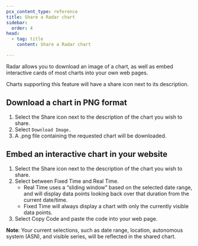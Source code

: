 ```yaml
---
pcx_content_type: reference
title: Share a Radar chart
sidebar:
  order: 4
head:
  - tag: title
    content: Share a Radar chart

---
```


Radar allows you to download an image of a chart, as well as embed interactive cards of most charts into your own web pages.

Charts supporting this feature will have a share icon next to its description.

## Download a chart in PNG format

1. Select the Share icon next to the description of the chart you wish to share.
2. Select `Download Image.`
3. A .png file containing the requested chart will be downloaded.

## Embed an interactive chart in your website

1. Select the Share icon next to the description of the chart you wish to share.
2. Select between Fixed Time and Real Time.
   * Real Time uses a “sliding window” based on the selected date range, and will display data points looking back over that duration from the current date/time.
   * Fixed Time will always display a chart with only the currently visible data points.
3. Select Copy Code and paste the code into your web page.

**Note**: Your current selections, such as date range, location, autonomous system (ASN), and visible series, will be reflected in the shared chart.
